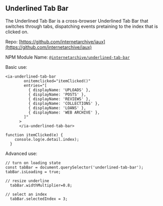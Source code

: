<Meta title="Demos/UnderlinedTabBar/Overview" />

## Underlined Tab Bar

The Underlined Tab Bar is a cross-browser Underlined Tab Bar that switches through tabs, dispatching events pretaining to the index that is clicked on.

Repo: [https://github.com/internetarchive/iaux](https://github.com/internetarchive/iaux)

NPM Module Name: [`@internetarchive/underlined-tab-bar`](https://www.npmjs.com/package/@internetarchive/underlined-tab-bar)

Basic use:

```
<ia-underlined-tab-bar
        onitemclicked="itemClicked()"
        entries="[
          { displayName: 'UPLOADS' },
          { displayName: 'POSTS' },
          { displayName: 'REVIEWS' },
          { displayName: 'COLLECTIONS' },
          { displayName: 'LOANS' },
          { displayName: 'WEB ARCHIVE' },
        ]"
      >
      </ia-underlined-tab-bar>
     
function itemClicked(e) {
    console.log(e.detail.index);
  }
```

Advanced use:

```
// turn on loading state
const tabBar = document.querySelector('underlined-tab-bar');
tabBar.isLoading = true;

// resize underline
  tabBar.widthMultiplier=0.8;

// select an index
  tabBar.selectedIndex = 3;

```
